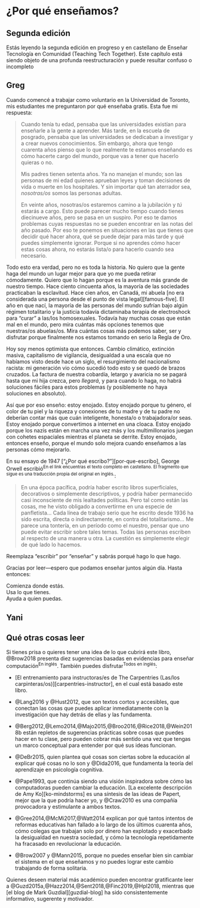 # ¿Por qué enseñamos? {#sec-finale}

::: callout-warninig
## Segunda edición

Estás leyendo la segunda edición en progreso y en castellano de Enseñar Tecnología en Comunidad (Teaching Tech Together). Este capítulo está siendo objeto de una profunda reestructuración y puede resultar confuso o incompleto
:::

## Greg {#sec-finale-Greg}

Cuando comencé a trabajar como voluntario en la Universidad de Toronto, mis estudiantes me preguntaron por qué enseñaba gratis. Esta fue mi respuesta:

> Cuando tenía tu edad, pensaba que las universidades existían para enseñarle a la gente a aprender. Más tarde, en la escuela de posgrado, pensaba que las universidades se dedicaban a investigar y a crear nuevos conocimientos. Sin embargo, ahora que tengo cuarenta años pienso que lo que realmente te estamos enseñando es cómo hacerte cargo del mundo, porque vas a tener que hacerlo quieras o no.
>
> Mis padres tienen setenta años. Ya no manejan el mundo; son las personas de mi edad quienes aprueban leyes y toman decisiones de vida o muerte en los hospitales. Y sin importar qué tan aterrador sea, *nosotras/os* somos las personas adultas.
>
> En veinte años, nosotras/os estaremos camino a la jubilación y *tú* estarás a cargo. Esto puede parecer mucho tiempo cuando tienes diecinueve años, pero se pasa en un suspiro. Por eso te damos problemas cuyas respuestas no se pueden encontrar en las notas del año pasado. Por eso te ponemos en situaciones en las que tienes que decidir qué hacer ahora, qué se puede dejar para más tarde y qué puedes simplemente ignorar. Porque si no aprendes cómo hacer estas cosas ahora, no estarás lista/o para hacerlo cuando sea necesario.

Todo esto era verdad, pero no es toda la historia. No quiero que la gente haga del mundo un lugar mejor para que yo me pueda retirar cómodamente. Quiero que lo hagan porque es la aventura más grande de nuestro tiempo. Hace ciento cincuenta años, la mayoría de las sociedades practicaban la esclavitud. Hace cien años, en Canadá, mi abuela \[no era considerada una persona desde el punto de vista legal\]\[famous-five\]. El año en que nací, la mayoría de las personas del mundo sufrían bajo algún régimen totalitario y la justicia todavía dictaminaba terapia de electroshock para "curar" a las/los homosexuales. Todavía hay muchas cosas que están mal en el mundo, pero mira cuántas más opciones tenemos que nuestras/os abuelas/os. Mira cuántas cosas más podemos saber, ser y disfrutar porque finalmente nos estamos tomando en serio la Regla de Oro.

Hoy soy menos optimista que entonces. Cambio climático, extinción masiva, capitalismo de vigilancia, desigualdad a una escala que no habíamos visto desde hace un siglo, el resurgimiento del nacionalismo racista: mi generación vio cómo sucedió todo esto y se quedó de brazos cruzados. La factura de nuestra cobardía, letargo y avaricia no se pagará hasta que mi hija crezca, pero *llegará*, y para cuando lo haga, no habrá soluciones fáciles para estos problemas (y posiblemente no haya soluciones en absoluto).

Así que por eso enseño: estoy enojado. Estoy enojado porque tu género, el color de tu piel y la riqueza y conexiones de tu madre y de tu padre no deberían contar más que cuán inteligente, honesta/o o trabajadora/or seas. Estoy enojado porque convertimos a internet en una cloaca. Estoy enojado porque los nazis están en marcha una vez más y los multimillonarios juegan con cohetes espaciales mientras el planeta se derrite. Estoy enojado, entonces enseño, porque el mundo solo mejora cuando enseñamos a las personas cómo mejorarlo.

En su ensayo de 1947 \["¿Por qué escribo?"\]\[por-que-escribo\], [George Orwell]{i="Orwell, George"} escribió<sup>En el link encuentras el texto completo en castellano. El fragmento que sigue es una traducción propia del original en inglés.</sup>:

> En una época pacífica, podría haber escrito libros superficiales, decorativos o simplemente descriptivos, y podría haber permanecido casi inconsciente de mis lealtades políticas. Pero tal como están las cosas, me he visto obligado a convertirme en una especie de panfletista... Cada línea de trabajo serio que he escrito desde 1936 ha sido escrita, directa o indirectamente, en contra del totalitarismo... Me parece una tontería, en un período como el nuestro, pensar que uno puede evitar escribir sobre tales temas. Todas las personas escriben al respecto de una manera u otra. La cuestión es simplemente elegir de qué lado lo hacemos.

Reemplaza "escribir" por "enseñar" y sabrás porqué hago lo que hago.

Gracias por leer---espero que podamos enseñar juntos algún día. Hasta entonces:

::: {.centered markdown="1"}
Comienza donde estás.<br/> Usa lo que tienes.<br/> Ayuda a quien puedas.
:::

## Yani {#sec-finale-Yani}




## Qué otras cosas leer {#sec-finale-instead}

Si tienes prisa o quieres tener una idea de lo que cubrirá este libro, @Brow2018 presenta diez sugerencias basadas en evidencias para enseñar computación<sup>En inglés</sup>. También puedes disfrutar<sup>Todos en inglés</sup>:

-   \[El entrenamiento para instructoras/es de The Carpentries (Las/los carpinteras/os)\]\[carpentries-instructor\], en el cual está basado este libro.

-   @Lang2016 y @Hust2012, que son textos cortos y accesibles, que conectan las cosas que puedes aplicar inmediatamente con la investigación que hay detrás de ellas y las fundamenta.

-   @Berg2012,@Lemo2014,@Majo2015,@Broo2016,@Rice2018,@Wein2018b están repletos de sugerencias prácticas sobre cosas que puedes hacer en tu clase, pero pueden cobrar más sentido una vez que tengas un marco conceptual para entender por qué sus ideas funcionan.

-   @DeBr2015, quien plantea qué cosas son ciertas sobre la educación al explicar qué cosas no lo son y @Dida2016, que fundamenta la teoría del aprendizaje en psicología cognitiva.

-   @Pape1993, que continúa siendo una visión inspiradora sobre cómo las computadoras pueden cambiar la educación. \[La excelente descripción de Amy Ko\]\[ko-mindstorms\] es una síntesis de las ideas de Papert, mejor que la que podría hacer yo, y @Craw2010 es una compañía provocadora y estimulante a ambos textos.

-   @Gree2014,@McMi2017,@Watt2014 explican por qué tantos intentos de reformas educativas han fallado a lo largo de los últimos cuarenta años, cómo colegas que trabajan solo por dinero han explotado y exacerbado la desigualdad en nuestra sociedad, y cómo la tecnología repetidamente ha fracasado en revolucionar la educación.

-   @Brow2007 y @Mann2015, porque no puedes enseñar bien sin cambiar el sistema en el que enseñamos y no puedes lograr este cambio trabajando de forma solitaria.

Quienes deseen material más académico pueden encontrar gratificante leer a @Guzd2015a,@Hazz2014,@Sent2018,@Finc2019,@Hpl2018, mientras que \[el blog de Mark Guzdial\]\[guzdial-blog\] ha sido consistentemente informativo, sugerente y motivador.
